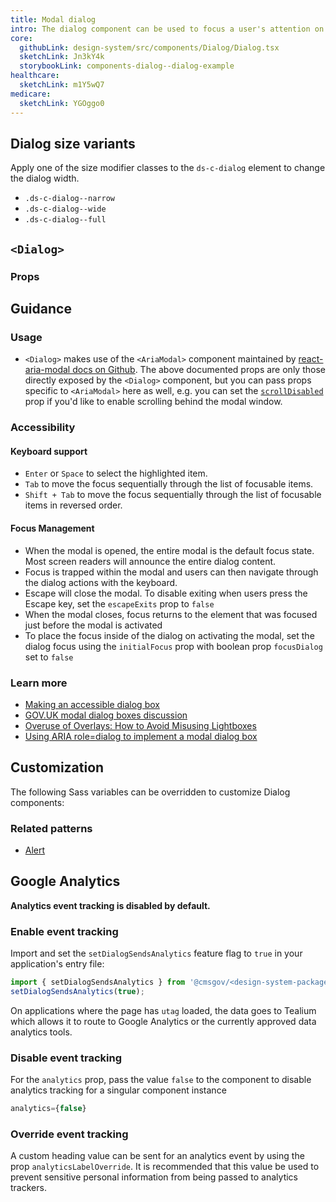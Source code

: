 ```yaml
---
title: Modal dialog
intro: The dialog component can be used to focus a user's attention on a single piece of content, without taking them to a new screen. Please use with caution; view our guidance for more details.
core:
  githubLink: design-system/src/components/Dialog/Dialog.tsx
  sketchLink: Jn3kY4k
  storybookLink: components-dialog--dialog-example
healthcare:
  sketchLink: m1Y5wQ7
medicare:
  sketchLink: YGOggo0
---
```



## Dialog size variants

Apply one of the size modifier classes to the `ds-c-dialog` element to change the dialog width.

- `.ds-c-dialog--narrow`
- `.ds-c-dialog--wide`
- `.ds-c-dialog--full`

## `<Dialog>`

<StorybookExample
  componentName="dialog"
  storyId="components-dialog--dialog-example"
  minHeight={400}
/>

### Props

<PropTable componentName="Dialog" />

## Guidance

### Usage

- `<Dialog>` makes use of the `<AriaModal>` component maintained by [react-aria-modal docs on Github](https://github.com/davidtheclark/react-aria-modal). The above documented props are only those directly exposed by the `<Dialog>` component, but you can pass props specific to `<AriaModal>` here as well, e.g. you can set the [`scrollDisabled`](https://github.com/davidtheclark/react-aria-modal#scrolldisabled) prop if you'd like to enable scrolling behind the modal window.

### Accessibility

#### Keyboard support

- `Enter` or `Space` to select the highlighted item.
- `Tab` to move the focus sequentially through the list of focusable items.
- `Shift + Tab` to move the focus sequentially through the list of focusable items in reversed order.

#### Focus Management

- When the modal is opened, the entire modal is the default focus state. Most screen readers will announce the entire dialog content.
- Focus is trapped within the modal and users can then navigate through the dialog actions with the keyboard.
- Escape will close the modal. To disable exiting when users press the Escape key, set the `escapeExits` prop to `false`
- When the modal closes, focus returns to the element that was focused just before the modal is activated
- To place the focus inside of the dialog on activating the modal, set the dialog focus using the `initialFocus` prop with boolean prop `focusDialog` set to `false`

### Learn more

- [Making an accessible dialog box](https://www.nczonline.net/blog/2013/02/12/making-an-accessible-dialog-box/)
- [GOV.UK modal dialog boxes discussion](https://paper.dropbox.com/doc/Modal-dialog-boxes-jbsTPoITg37IIc6ybjetM)
- [Overuse of Overlays: How to Avoid Misusing Lightboxes](https://www.nngroup.com/articles/overuse-of-overlays/)
- [Using ARIA role=dialog to implement a modal dialog box](https://www.w3.org/WAI/GL/wiki/Using_ARIA_role%3Ddialog_to_implement_a_modal_dialog_box)

## Customization

The following Sass variables can be overridden to customize Dialog components:

<ComponentThemeOptions
  componentname="dialog"
/>

### Related patterns

- [Alert](/components/alert/)

## Google Analytics

**Analytics event tracking is disabled by default.**

### Enable event tracking

Import and set the `setDialogSendsAnalytics` feature flag to `true` in your application's entry file:

```js
import { setDialogSendsAnalytics } from '@cmsgov/<design-system-package>';
setDialogSendsAnalytics(true);
```

On applications where the page has `utag` loaded, the data goes to Tealium which allows it to route to Google Analytics or the currently approved data analytics tools.

### Disable event tracking

For the `analytics` prop, pass the value `false` to the component to disable analytics tracking for a singular component instance

```js
analytics={false}
```

### Override event tracking

A custom heading value can be sent for an analytics event by using the prop `analyticsLabelOverride`. It is recommended that this value be used to prevent sensitive personal information from being passed to analytics trackers.
